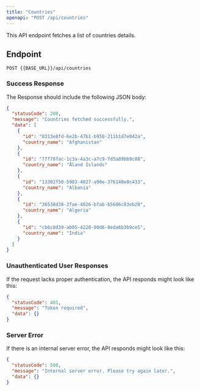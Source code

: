 ---
title: "Countries"
openapi: "POST /api/countries"
---

This API endpoint fetches a list of countries details.

## Endpoint

`POST {{BASE_URL}}/api/countries`

### Success Response

The Response should include the following JSON body:

```json
{
  "statusCode": 200,
  "message": "Countries fetched successfully.",
  "data": [
    {
      "id": "8313e8fd-6e2b-47b1-b950-211b1d7e042a",
      "country_name": "Afghanistan"
    },
    {
      "id": "77f78fac-1c3a-4a3c-a7c9-7d5a89bb9c88",
      "country_name": "Åland Islands"
    },
    {
      "id": "13302f50-5983-4027-a90e-376148e0c433",
      "country_name": "Albania"
    },
    {
      "id": "36538d38-2fae-4826-bfab-b5686c83eb28",
      "country_name": "Algeria"
    },
    {
      "id": "cb6c8d39-ab05-4220-90d6-8eda6b3b9ce5",
      "country_name": "India"
    }
  ]
}
```

### Unauthenticated User Responses

If the request lacks proper authentication, the API responds might look like this:

```json
{
  "statusCode": 401,
  "message": "Token required",
  "data": {}
}
```

### Server Error

If there is an internal server error, the API responds might look like this:

```json
{
  "statusCode": 500,
  "message": "Internal server error. Please try again later.",
  "data": {}
}
```
